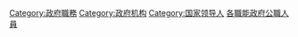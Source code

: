 {{Commons category|Heads of government}}
{{Catmore}}

{{CatRel|国家元首}}

[[Category:政府職務|Category:政府職務]]
[[Category:政府机构|Category:政府机构]]
[[Category:国家领导人|Category:国家领导人]]
[[Category:各職能政府公職人員|]]